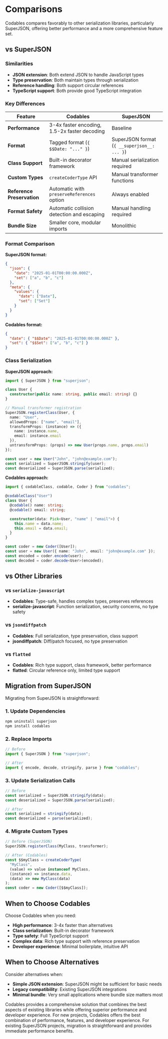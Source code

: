 
# Comparisons

Codables compares favorably to other serialization libraries, particularly SuperJSON, offering better performance and a more comprehensive feature set.

## vs SuperJSON

### Similarities
- **JSON extension**: Both extend JSON to handle JavaScript types
- **Type preservation**: Both maintain types through serialization
- **Reference handling**: Both support circular references
- **TypeScript support**: Both provide good TypeScript integration

### Key Differences

| Feature | Codables | SuperJSON |
|---------|----------|-----------|
| **Performance** | 3-4x faster encoding, 1.5-2x faster decoding | Baseline |
| **Format** | Tagged format (`{ $$Date: "..." }`) | SuperJSON format (`{ __superjson__: ... }`) |
| **Class Support** | Built-in decorator framework | Manual serialization required |
| **Custom Types** | `createCoderType` API | Manual transformer functions |
| **Reference Preservation** | Automatic with `preserveReferences` option | Always enabled |
| **Format Safety** | Automatic collision detection and escaping | Manual handling required |
| **Bundle Size** | Smaller core, modular imports | Monolithic |

### Format Comparison

**SuperJSON format:**
```json
{
  "json": {
    "date": "2025-01-01T00:00:00.000Z",
    "set": ["a", "b", "c"]
  },
  "meta": {
    "values": {
      "date": ["Date"],
      "set": ["Set"]
    }
  }
}
```

**Codables format:**
```json
{
  "date": { "$$Date": "2025-01-01T00:00:00.000Z" },
  "set": { "$$Set": ["a", "b", "c"] }
}
```

### Class Serialization

**SuperJSON approach:**
```typescript
import { SuperJSON } from "superjson";

class User {
  constructor(public name: string, public email: string) {}
}

// Manual transformer registration
SuperJSON.registerClass(User, {
  name: "User",
  allowedProps: ["name", "email"],
  transformProps: (instance) => ({
    name: instance.name,
    email: instance.email
  }),
  untransformProps: (props) => new User(props.name, props.email)
});

const user = new User("John", "john@example.com");
const serialized = SuperJSON.stringify(user);
const deserialized = SuperJSON.parse(serialized);
```

**Codables approach:**
```typescript
import { codableClass, codable, Coder } from "codables";

@codableClass("User")
class User {
  @codable() name: string;
  @codable() email: string;

  constructor(data: Pick<User, "name" | "email">) {
    this.name = data.name;
    this.email = data.email;
  }
}

const coder = new Coder([User]);
const user = new User({ name: "John", email: "john@example.com" });
const encoded = coder.encode(user);
const decoded = coder.decode<User>(encoded);
```

## vs Other Libraries

### vs `serialize-javascript`
- **Codables**: Type-safe, handles complex types, preserves references
- **serialize-javascript**: Function serialization, security concerns, no type safety

### vs `jsondiffpatch`
- **Codables**: Full serialization, type preservation, class support
- **jsondiffpatch**: Diff/patch focused, no type preservation

### vs `flatted`
- **Codables**: Rich type support, class framework, better performance
- **flatted**: Circular reference only, limited type support

## Migration from SuperJSON

Migrating from SuperJSON is straightforward:

### 1. Update Dependencies
```bash
npm uninstall superjson
npm install codables
```

### 2. Replace Imports
```typescript
// Before
import { SuperJSON } from "superjson";

// After  
import { encode, decode, stringify, parse } from "codables";
```

### 3. Update Serialization Calls
```typescript
// Before
const serialized = SuperJSON.stringify(data);
const deserialized = SuperJSON.parse(serialized);

// After
const serialized = stringify(data);
const deserialized = parse(serialized);
```

### 4. Migrate Custom Types
```typescript
// Before (SuperJSON)
SuperJSON.registerClass(MyClass, transformer);

// After (Codables)
const $$myClass = createCoderType(
  "MyClass",
  (value) => value instanceof MyClass,
  (instance) => instance.data,
  (data) => new MyClass(data)
);
const coder = new Coder([$$myClass]);
```

## When to Choose Codables

Choose Codables when you need:

- **High performance**: 3-4x faster than alternatives
- **Class serialization**: Built-in decorator framework
- **Type safety**: Full TypeScript support
- **Complex data**: Rich type support with reference preservation
- **Developer experience**: Minimal boilerplate, intuitive API

## When to Choose Alternatives

Consider alternatives when:

- **Simple JSON extension**: SuperJSON might be sufficient for basic needs
- **Legacy compatibility**: Existing SuperJSON integrations
- **Minimal bundle**: Very small applications where bundle size matters most

<Callout type="info">
Codables provides a comprehensive solution that combines the best aspects of existing libraries while offering superior performance and developer experience.
</Callout>

<Callout type="tip">
For new projects, Codables offers the best combination of performance, features, and developer experience. For existing SuperJSON projects, migration is straightforward and provides immediate performance benefits.
</Callout>
